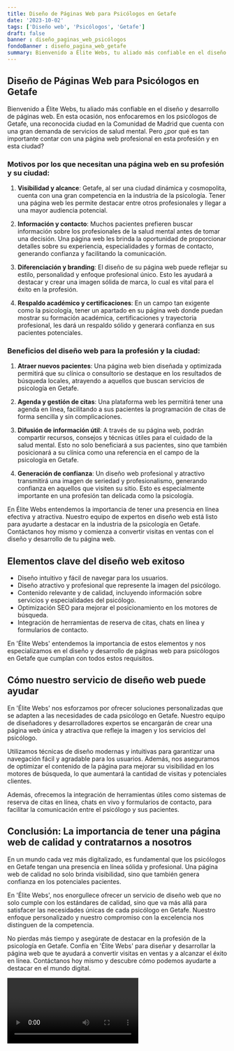 ```yaml
---
title: Diseño de Páginas Web para Psicólogos en Getafe
date: '2023-10-02'
tags: ['Diseño web', 'Psicólogos', 'Getafe']
draft: false
banner : diseño_paginas_web_psicólogos
fondoBanner : diseño_pagina_web_getafe
summary: Bienvenido a Élite Webs, tu aliado más confiable en el diseño y desarrollo de páginas web. En esta ocasión, nos enfocaremos en los psicólogos de Getafe, una reconocida ciudad en la Comunidad de Madrid que cuenta con una gran demanda de servicios de salud mental. Pero ¿por qué es tan importante contar con una página web profesional en esta profesión y en esta ciudad?
---
```


## Diseño de Páginas Web para Psicólogos en Getafe

Bienvenido a Élite Webs, tu aliado más confiable en el diseño y desarrollo de páginas web. En esta ocasión, nos enfocaremos en los psicólogos de Getafe, una reconocida ciudad en la Comunidad de Madrid que cuenta con una gran demanda de servicios de salud mental. Pero ¿por qué es tan importante contar con una página web profesional en esta profesión y en esta ciudad?

### Motivos por los que necesitan una página web en su profesión y su ciudad:

1. **Visibilidad y alcance**: Getafe, al ser una ciudad dinámica y cosmopolita, cuenta con una gran competencia en la industria de la psicología. Tener una página web les permite destacar entre otros profesionales y llegar a una mayor audiencia potencial.

2. **Información y contacto**: Muchos pacientes prefieren buscar información sobre los profesionales de la salud mental antes de tomar una decisión. Una página web les brinda la oportunidad de proporcionar detalles sobre su experiencia, especialidades y formas de contacto, generando confianza y facilitando la comunicación.

3. **Diferenciación y branding**: El diseño de su página web puede reflejar su estilo, personalidad y enfoque profesional único. Esto les ayudará a destacar y crear una imagen sólida de marca, lo cual es vital para el éxito en la profesión.

4. **Respaldo académico y certificaciones**: En un campo tan exigente como la psicología, tener un apartado en su página web donde puedan mostrar su formación académica, certificaciones y trayectoria profesional, les dará un respaldo sólido y generará confianza en sus pacientes potenciales.

### Beneficios del diseño web para la profesión y la ciudad:

1. **Atraer nuevos pacientes**: Una página web bien diseñada y optimizada permitirá que su clínica o consultorio se destaque en los resultados de búsqueda locales, atrayendo a aquellos que buscan servicios de psicología en Getafe.

2. **Agenda y gestión de citas**: Una plataforma web les permitirá tener una agenda en línea, facilitando a sus pacientes la programación de citas de forma sencilla y sin complicaciones.

3. **Difusión de información útil**: A través de su página web, podrán compartir recursos, consejos y técnicas útiles para el cuidado de la salud mental. Esto no solo beneficiará a sus pacientes, sino que también posicionará a su clínica como una referencia en el campo de la psicología en Getafe.

4. **Generación de confianza**: Un diseño web profesional y atractivo transmitirá una imagen de seriedad y profesionalismo, generando confianza en aquellos que visiten su sitio. Esto es especialmente importante en una profesión tan delicada como la psicología.

En Élite Webs entendemos la importancia de tener una presencia en línea efectiva y atractiva. Nuestro equipo de expertos en diseño web está listo para ayudarte a destacar en la industria de la psicología en Getafe. Contáctanos hoy mismo y comienza a convertir visitas en ventas con el diseño y desarrollo de tu página web.

<GifSeo />

<Cta />

## Elementos clave del diseño web exitoso

- Diseño intuitivo y fácil de navegar para los usuarios.
- Diseño atractivo y profesional que represente la imagen del psicólogo.
- Contenido relevante y de calidad, incluyendo información sobre servicios y especialidades del psicólogo.
- Optimización SEO para mejorar el posicionamiento en los motores de búsqueda.
- Integración de herramientas de reserva de citas, chats en línea y formularios de contacto.

En 'Élite Webs' entendemos la importancia de estos elementos y nos especializamos en el diseño y desarrollo de páginas web para psicólogos en Getafe que cumplan con todos estos requisitos.

## Cómo nuestro servicio de diseño web puede ayudar

En 'Élite Webs' nos esforzamos por ofrecer soluciones personalizadas que se adapten a las necesidades de cada psicólogo en Getafe. Nuestro equipo de diseñadores y desarrolladores expertos se encargarán de crear una página web única y atractiva que refleje la imagen y los servicios del psicólogo.

Utilizamos técnicas de diseño modernas y intuitivas para garantizar una navegación fácil y agradable para los usuarios. Además, nos aseguramos de optimizar el contenido de la página para mejorar su visibilidad en los motores de búsqueda, lo que aumentará la cantidad de visitas y potenciales clientes.

Además, ofrecemos la integración de herramientas útiles como sistemas de reserva de citas en línea, chats en vivo y formularios de contacto, para facilitar la comunicación entre el psicólogo y sus pacientes.

## Conclusión: La importancia de tener una página web de calidad y contratarnos a nosotros

En un mundo cada vez más digitalizado, es fundamental que los psicólogos en Getafe tengan una presencia en línea sólida y profesional. Una página web de calidad no solo brinda visibilidad, sino que también genera confianza en los potenciales pacientes.

En 'Élite Webs', nos enorgullece ofrecer un servicio de diseño web que no solo cumple con los estándares de calidad, sino que va más allá para satisfacer las necesidades únicas de cada psicólogo en Getafe. Nuestro enfoque personalizado y nuestro compromiso con la excelencia nos distinguen de la competencia.

No pierdas más tiempo y asegúrate de destacar en la profesión de la psicología en Getafe. Confía en 'Élite Webs' para diseñar y desarrollar la página web que te ayudará a convertir visitas en ventas y a alcanzar el éxito en línea. Contáctanos hoy mismo y descubre cómo podemos ayudarte a destacar en el mundo digital.

<Video />

<CtaBot job='Psicólogos' city='Getafe'/>

<Gmaps query='Getafe+españa+maps' />